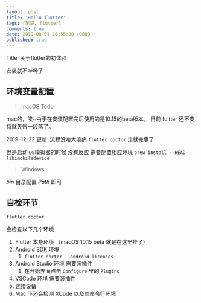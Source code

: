 ```yaml
---
layout: post
title: 'Hello flutter'
tags: [笔记, flutter]
comments: true
date: 2019-08-01 10:55:00 +0800
published: true
---
```


Title: 关于flutter的初体验

安装就不哔哔了

## 环境变量配置

> macOS Todo

mac的，唉~由于在安装配置完后使用的是10.15的beta版本。 目前 fultter 还不支持就先告一段落了。

2019-12-22 更新:
流程没啥大毛病
`flutter doctor` 走就完事了

但是启动ios模拟器的时候 没有反应
需要配置相应环境
`brew install --HEAD libimobiledevice`

> Windows

*bin* 目录配置 *Path* 即可

## 自检环节

`flutter doctor`

会检查以下几个环境

1. Flutter 本身环境 （macOS 10.15 beta 就是在这里挂了）
2. Android SDK 环境
   1. `flutter doctor --android-licenses`
3. Android Studio 环境 需要装插件
   1. 在开始界面点击 `Configure` 里的 `Plugins`
4. VSCode 环境 需要装插件
5. 连接设备
6. Mac 下还会检测 XCode 以及其命令行环境
